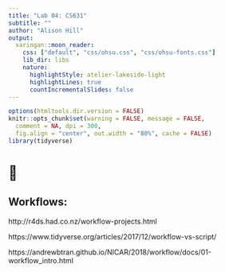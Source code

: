```yaml
---
title: "Lab 04: CS631"
subtitle: ""
author: "Alison Hill"
output:
  xaringan::moon_reader:
    css: ["default", "css/ohsu.css", "css/ohsu-fonts.css"]
    lib_dir: libs
    nature:
      highlightStyle: atelier-lakeside-light
      highlightLines: true
      countIncrementalSlides: false
---
```

```r
options(htmltools.dir.version = FALSE)
knitr::opts_chunk$set(warning = FALSE, message = FALSE, 
  comment = NA, dpi = 300,
  fig.align = "center", out.width = "80%", cache = FALSE)
library(tidyverse)
```


# 🌊

## Workflows:

http://r4ds.had.co.nz/workflow-projects.html

https://www.tidyverse.org/articles/2017/12/workflow-vs-script/

https://andrewbtran.github.io/NICAR/2018/workflow/docs/01-workflow_intro.html